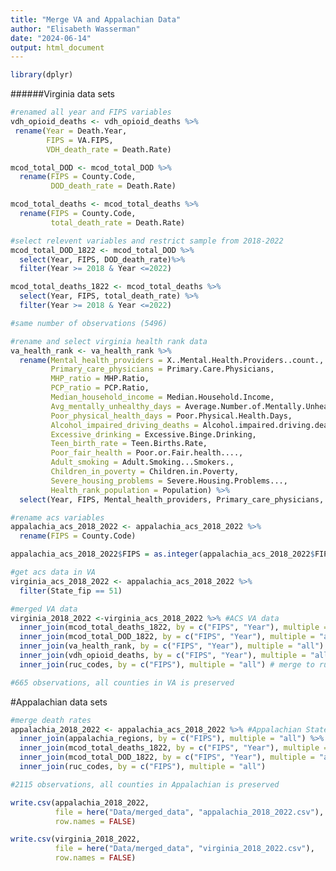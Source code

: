 ```yaml
---
title: "Merge VA and Appalachian Data"
author: "Elisabeth Wasserman"
date: "2024-06-14"
output: html_document
---
```

```r
library(dplyr)
```

######Virginia data sets

```r
#renamed all year and FIPS variables
vdh_opioid_deaths <- vdh_opioid_deaths %>%
 rename(Year = Death.Year,
        FIPS = VA.FIPS,
        VDH_death_rate = Death.Rate)

mcod_total_DOD <- mcod_total_DOD %>%
  rename(FIPS = County.Code,
         DOD_death_rate = Death.Rate) 

mcod_total_deaths <- mcod_total_deaths %>%
  rename(FIPS = County.Code,
         total_death_rate = Death.Rate) 

```
```r
#select relevent variables and restrict sample from 2018-2022
mcod_total_DOD_1822 <- mcod_total_DOD %>%
  select(Year, FIPS, DOD_death_rate)%>%
  filter(Year >= 2018 & Year <=2022)

mcod_total_deaths_1822 <- mcod_total_deaths %>%
  select(Year, FIPS, total_death_rate) %>%
  filter(Year >= 2018 & Year <=2022)

#same number of observations (5496)
```

```r
#rename and select virginia health rank data
va_health_rank <- va_health_rank %>%
  rename(Mental_health_providers = X..Mental.Health.Providers..count.,
         Primary_care_physicians = Primary.Care.Physicians,
         MHP_ratio = MHP.Ratio,
         PCP_ratio = PCP.Ratio,
         Median_household_income = Median.Household.Income,
         Avg_mentally_unhealthy_days = Average.Number.of.Mentally.Unhealthy.in.30.Days, 
         Poor_physical_health_days = Poor.Physical.Health.Days,
         Alcohol_impaired_driving_deaths = Alcohol.impaired.driving.deaths....,
         Excessive_drinking = Excessive.Binge.Drinking,
         Teen_birth_rate = Teen.Births.Rate,
         Poor_fair_health = Poor.or.Fair.health....,
         Adult_smoking = Adult.Smoking...Smokers.,
         Children_in_poverty = Children.in.Poverty,
         Severe_housing_problems = Severe.Housing.Problems...,
         Health_rank_population = Population) %>%
  select(Year, FIPS, Mental_health_providers, Primary_care_physicians, MHP_ratio, PCP_ratio, Median_household_income, Avg_mentally_unhealthy_days, Alcohol_impaired_driving_deaths, Excessive_drinking, Teen_birth_rate, Poor_fair_health, Adult_smoking, Children_in_poverty, Severe_housing_problems, Health_rank_population)
```


```r
#rename acs variables
appalachia_acs_2018_2022 <- appalachia_acs_2018_2022 %>%
  rename(FIPS = County.Code)

appalachia_acs_2018_2022$FIPS = as.integer(appalachia_acs_2018_2022$FIPS)
```

```r
#get acs data in VA
virginia_acs_2018_2022 <- appalachia_acs_2018_2022 %>%
  filter(State_fip == 51) 
```

```r
#merged VA data
virginia_2018_2022 <-virginia_acs_2018_2022 %>% #ACS VA data
  inner_join(mcod_total_deaths_1822, by = c("FIPS", "Year"), multiple = "all") %>% #MCOD all death data
  inner_join(mcod_total_DOD_1822, by = c("FIPS", "Year"), multiple = "all") %>% #MCOD DOD death data
  inner_join(va_health_rank, by = c("FIPS", "Year"), multiple = "all") %>% # merge to va health rank
  inner_join(vdh_opioid_deaths, by = c("FIPS", "Year"), multiple = "all") %>% # merge to vdh opioid deaths
  inner_join(ruc_codes, by = c("FIPS"), multiple = "all") # merge to ruc codes

#665 observations, all counties in VA is preserved
```

#Appalachian data sets

```r
#merge death rates
appalachia_2018_2022 <- appalachia_acs_2018_2022 %>% #Appalachian States ACS data
  inner_join(appalachia_regions, by = c("FIPS"), multiple = "all") %>% #filter all counties in Appalachian
  inner_join(mcod_total_deaths_1822, by = c("FIPS", "Year"), multiple = "all") %>% #MCOD all death data
  inner_join(mcod_total_DOD_1822, by = c("FIPS", "Year"), multiple = "all") %>% #MCOD DOD death data
  inner_join(ruc_codes, by = c("FIPS"), multiple = "all") 

#2115 observations, all counties in Appalachian is preserved
```



```r
write.csv(appalachia_2018_2022, 
          file = here("Data/merged_data", "appalachia_2018_2022.csv"),
          row.names = FALSE) 

write.csv(virginia_2018_2022, 
          file = here("Data/merged_data", "virginia_2018_2022.csv"),
          row.names = FALSE) 
```

